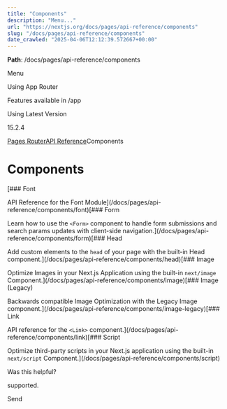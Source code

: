 ---
title: "Components"
description: "Menu..."
url: "https://nextjs.org/docs/pages/api-reference/components"
slug: "/docs/pages/api-reference/components"
date_crawled: "2025-04-06T12:12:39.572667+00:00"
---

**Path**: /docs/pages/api-reference/components

Menu

Using App Router

Features available in /app

Using Latest Version

15.2.4

[Pages Router](/docs/pages)[API Reference](/docs/pages/api-reference)Components

# Components

[### Font

API Reference for the Font Module](/docs/pages/api-reference/components/font)[### Form

Learn how to use the `<Form>` component to handle form submissions and search params updates with client-side navigation.](/docs/pages/api-reference/components/form)[### Head

Add custom elements to the `head` of your page with the built-in Head component.](/docs/pages/api-reference/components/head)[### Image

Optimize Images in your Next.js Application using the built-in `next/image` Component.](/docs/pages/api-reference/components/image)[### Image (Legacy)

Backwards compatible Image Optimization with the Legacy Image component.](/docs/pages/api-reference/components/image-legacy)[### Link

API reference for the `<Link>` component.](/docs/pages/api-reference/components/link)[### Script

Optimize third-party scripts in your Next.js application using the built-in `next/script` Component.](/docs/pages/api-reference/components/script)

Was this helpful?

supported.

Send